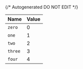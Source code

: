 {/* Autogenerated DO NOT EDIT  */}

| Name    | Value   |
| ------- | ------- |
| `zero`  | 0       |
| `one`   | 1       |
| `two`   | 2       |
| `three` | 3       |
| `four`  | 4       |

